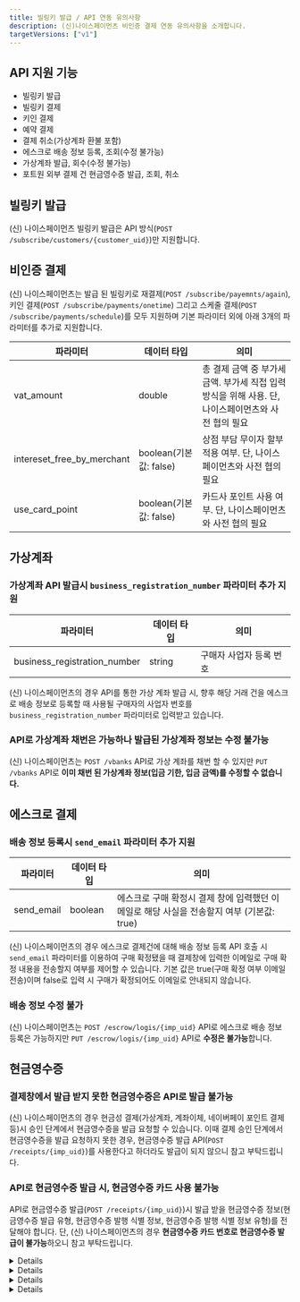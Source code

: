 ```yaml
---
title: 빌링키 발급 / API 연동 유의사항
description: (신)나이스페이먼츠 비인증 결제 연동 유의사항을 소개합니다.
targetVersions: ["v1"]
---
```



## API 지원 기능

- 빌링키 발급
- 빌링키 결제
- 키인 결제
- 예약 결제
- 결제 취소(가상계좌 환불 포함)
- 에스크로 배송 정보 등록, 조회(수정 불가능)
- 가상계좌 발급, 회수(수정 불가능)
- 포트원 외부 결제 건 현금영수증 발급, 조회, 취소

## 빌링키 발급

(신) 나이스페이먼츠 빌링키 발급은 API 방식(`POST /subscribe/customers/{customer_uid}`)만 지원합니다.

## 비인증 결제

(신) 나이스페이먼츠는 발급 된 빌링키로 재결제(`POST /subscribe/payemnts/again`),
키인 결제(`POST /subscribe/payments/onetime`) 그리고 스케줄 결제(`POST /subscribe/payments/schedule`)를
모두 지원하며 기본 파라미터 외에 아래 3개의 파라미터를 추가로 지원합니다.

|파라미터                     |데이터 타입           |의미                                                                                               |
|-----------------------------|----------------------|---------------------------------------------------------------------------------------------------|
|vat\_amount                  |double                |총 결제 금액 중 부가세 금액. 부가세 직접 입력 방식을 위해 사용. 단, 나이스페이먼츠와 사전 협의 필요|
|intereset\_free\_by\_merchant|boolean(기본값: false)|상점 부담 무이자 할부 적용 여부. 단, 나이스페이먼츠와 사전 협의 필요                               |
|use\_card\_point             |boolean(기본값: false)|카드사 포인트 사용 여부. 단, 나이스페이먼츠와 사전 협의 필요                                       |

## 가상계좌

### 가상계좌 API 발급시 `business_registration_number` 파라미터 추가 지원

|파라미터                      |데이터 타입|의미                   |
|------------------------------|-----------|-----------------------|
|business\_registration\_number|string     |구매자 사업자 등록 번호|

(신) 나이스페이먼츠의 경우 API를 통한 가상 계좌 발급 시, 향후 해당 거래 건을 에스크로 배송 정보로 등록할 때
사용될 구매자의 사업자 번호를 `business_registration_number` 파라미터로 입력받고 있습니다.

### API로 가상계좌 채번은 가능하나 발급된 가상계좌 정보는 수정 불가능

(신) 나이스페이먼츠는 `POST /vbanks` API로 가상 계좌를 채번 할 수 있지만 `PUT /vbanks` API로
**이미 채번 된 가상계좌 정보(입금 기한, 입금 금액)를 수정할 수 없습니다.**

## 에스크로 결제

### 배송 정보 등록시 `send_email` 파라미터 추가 지원

|파라미터   |데이터 타입|의미                                                                                     |
|-----------|-----------|-----------------------------------------------------------------------------------------|
|send\_email|boolean    |에스크로 구매 확정시 결제 창에 입력했던 이메일로 해당 사실을 전송할지 여부 (기본값: true)|

(신) 나이스페이먼츠의 경우 에스크로 결제건에 대해 배송 정보 등록 API 호출 시 `send_email` 파라미터를
이용하여 구매 확정됐을 때 결제창에 입력한 이메일로 구매 확정 내용을 전송할지 여부를 제어할 수 있습니다.
기본 값은 true(구매 확정 여부 이메일 전송)이며 false로 입력 시 구매가 확정되어도 이메일로 안내되지 않습니다.

### 배송 정보 수정 불가

(신) 나이스페이먼츠는 `POST /escrow/logis/{imp_uid}` API로 에스크로 배송 정보 등록은 가능하지만
`PUT /escrow/logis/{imp_uid}` API로 **수정은 불가능**합니다.

## 현금영수증

### 결제창에서 발급 받지 못한 현금영수증은 API로 발급 불가능

(신) 나이스페이먼츠의 경우 현금성 결제(가상계좌, 계좌이체, 네이버페이 포인트 결제 등)시 승인 단계에서
현금영수증을 발급 요청할 수 있습니다. 이때 결제 승인 단계에서 현금영수증을 발급 요청하지 못한 경우,
현금영수증 발급 API(`POST /receipts/{imp_uid}`)를 사용한다고 하더라도 발급이 되지 않으니 참고 부탁드립니다.

### API로 현금영수증 발급 시, 현금영수증 카드 사용 불가능

API로 현금영수증 발급(`POST /receipts/{imp_uid}`)시 발급 받을 현금영수증 정보(현금영수증 발급 유형,
현금영수증 발행 식별 정보, 현금영수증 발행 식별 정보 유형)를 전달해야 합니다.
단, (신) 나이스페이먼츠의 경우 **현금영수증 카드 번호로 현금영수증 발급이 불가능**하오니 참고 부탁드립니다.

<Details>
  <Details.Summary>\[가능] 사업자 등록번호로 지출증빙용 현금영수증 발급</Details.Summary>

  <Details.Content>
    ```http
    POST /receipts/{imp_uid}

    {
      // ...중략
      "type": "company", // 현금영수증 발급 유형: 지출증빙
      "identifier": "1178178260", // 현금영수증 발행 식별 정보: 사업자 등록번호
      "identifier_type": "business" // 현금영수증 발행 식별 정보 유형: 사업자 등록번호
    }
    ```
  </Details.Content>
</Details>

<Details>
  <Details.Summary>\[가능] 휴대폰 번호로 소득공제용 현금영수증 발급</Details.Summary>

  <Details.Content>
    ```http
    POST /receipts/{imp_uid}

    {
      // ...중략
      "type": "personal", // 현금영수증 발급 유형: 소득공제
      "identifier": "01012345678", // 현금영수증 발행 식별 정보: 휴대폰 번호
      "wdentifier_type": "phone" // 현금영수증 발행 식별 정보 유형: 휴대폰 번호
    }
    ```
  </Details.Content>
</Details>

<Details>
  <Details.Summary>\[가능] 주민등록번호로 소득공제용 현금영수증 발급</Details.Summary>

  <Details.Content>
    ```http
    POST /receipts/{imp_uid}

    {
      // ...중략
      "type": "personal", // 현금영수증 발급 유형: 소득공제
      "identifier": "9010102012345", // 현금영수증 발행 식별 정보: 주민등록번호
      "identifier_type": "person" // 현금영수증 발행 식별 정보 유형: 주민등록번호
    }
    ```
  </Details.Content>
</Details>

<Details>
  <Details.Summary>\[불가능] 현금영수증 카드번호로 소득공제용 현금영수증 발급</Details.Summary>

  <Details.Content>
    ```http
    POST /receipts/{imp_uid}

    {
      // ...중략
      "type": "personal", // 현금영수증 발급 유형: 소득공제
      "identifier": "123456789012", // 현금영수증 발행 식별 정보: 현금영수증 카드번호
      "identifier_type": "taxcard" // 현금영수증 발행 식별 정보 유형: 현금영수증 카드번호
    }
    ```
  </Details.Content>
</Details>
